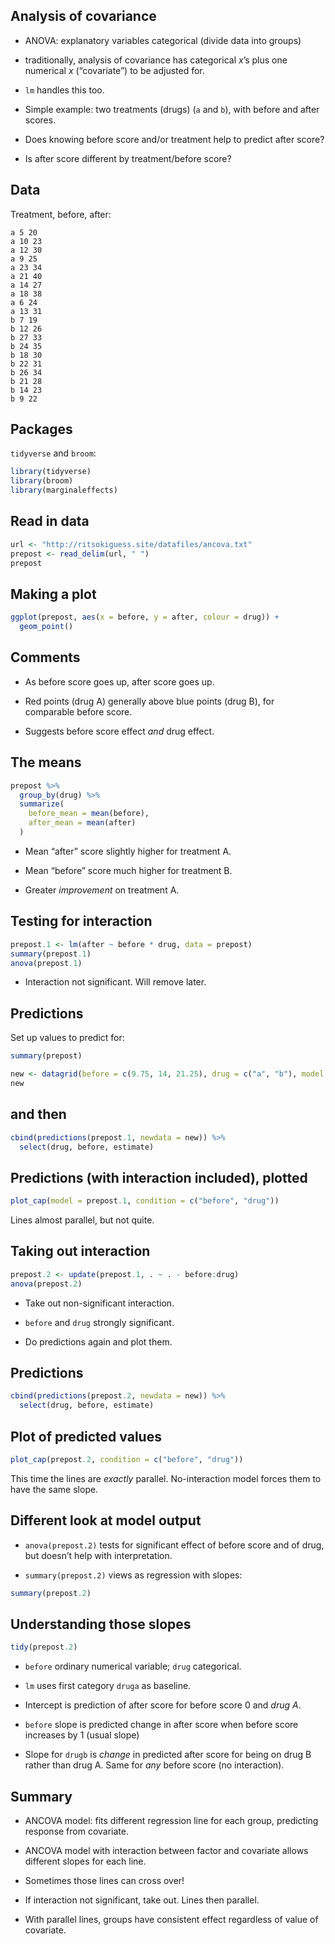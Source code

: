 
## Analysis of covariance


* ANOVA: explanatory variables categorical (divide data into groups)

* traditionally, analysis of covariance has categorical $x$'s plus one numerical $x$ ("covariate") to be adjusted for.

* `lm` handles this too.

* Simple example: two treatments (drugs) (`a` and `b`), with before and after scores. 


* Does knowing before score and/or treatment help to predict after score?

* Is after score different by treatment/before score?





## Data

Treatment, before, after: 


\scriptsize
```
a 5 20
a 10 23
a 12 30
a 9 25
a 23 34
a 21 40
a 14 27
a 18 38
a 6 24
a 13 31
b 7 19
b 12 26
b 27 33
b 24 35
b 18 30
b 22 31
b 26 34
b 21 28
b 14 23
b 9 22
```
\normalsize


## Packages
`tidyverse` and `broom`:
```r
library(tidyverse)
library(broom)
library(marginaleffects)
```

## Read in data

```r
url <- "http://ritsokiguess.site/datafiles/ancova.txt"
prepost <- read_delim(url, " ")
prepost 
```



## Making a plot
```r
ggplot(prepost, aes(x = before, y = after, colour = drug)) +
  geom_point()
```



## Comments 

* As before score goes up, after score goes up.

* Red points (drug A) generally above blue points (drug B), for
comparable before score.

* Suggests before score effect *and* drug effect.


## The means
```r
prepost %>%
  group_by(drug) %>%
  summarize(
    before_mean = mean(before),
    after_mean = mean(after)
  )
```
 


* Mean "after" score slightly higher for treatment A.

* Mean "before" score much higher for treatment B.

* Greater *improvement* on treatment A. 



## Testing for interaction
```r
prepost.1 <- lm(after ~ before * drug, data = prepost)
summary(prepost.1)
anova(prepost.1)
```
 


* Interaction not significant. Will remove later.

## Predictions

Set up values to predict for:

```r
summary(prepost)
```

```r
new <- datagrid(before = c(9.75, 14, 21.25), drug = c("a", "b"), model = prepost.1)
new
```

## and then


```r
cbind(predictions(prepost.1, newdata = new)) %>% 
  select(drug, before, estimate)
```
\normalsize

## Predictions (with interaction included), plotted

```r
plot_cap(model = prepost.1, condition = c("before", "drug"))
```

Lines almost parallel, but not quite.



## Taking out interaction
\small
```r
prepost.2 <- update(prepost.1, . ~ . - before:drug)
anova(prepost.2)
```
 
\normalsize


* Take out non-significant interaction.

* `before` and `drug` strongly significant.

* Do predictions again and plot them.

## Predictions

```r
cbind(predictions(prepost.2, newdata = new)) %>% 
  select(drug, before, estimate)
```

## Plot of predicted values

```r
plot_cap(prepost.2, condition = c("before", "drug"))
```

This time the lines are *exactly* parallel. No-interaction model forces them
to have the same slope. 



## Different look at model output


* `anova(prepost.2)` tests for significant effect of
before score and of drug, but doesn't help with interpretation.

* `summary(prepost.2)` views as regression with slopes:

\scriptsize
```r
summary(prepost.2)
```

\normalsize       




## Understanding those slopes

\footnotesize
```r
tidy(prepost.2)
```

\normalsize



* `before` ordinary numerical variable; `drug`
categorical. 

* `lm` uses first category `druga` as baseline.

* Intercept is prediction of after score for before score 0 and
*drug A*.

* `before` slope is predicted change in after score when
before score increases by 1 (usual slope)

* Slope for `drugb` is *change* in predicted after
score for being on drug B rather than drug A. Same for *any*
before score (no interaction).



## Summary


* ANCOVA model: fits different regression line for each group,
predicting response from covariate.

* ANCOVA model with interaction between factor and covariate
allows different slopes for each line.

* Sometimes those lines can cross over!

* If interaction not significant, take out. Lines then parallel.

* With parallel lines, groups have consistent effect regardless
of value of covariate.

